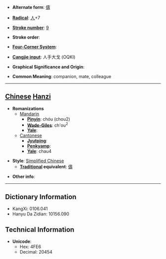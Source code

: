 * '''Alternate form''': [[儔]]

* '''[[Wiktionary:Chinese radical index| Radical]]''': [[Wiktionary:Chinese radical index 人|人]]+7

* '''[[Wiktionary:Chinese total strokes index|Stroke number]]''': [[Wiktionary:Chinese total strokes index 9|9]]

* '''Stroke order''': 

* '''[[Wiktionary:Chinese four corner index|Four-Corner System]]''': 

* '''[[Wiktionary:Chinese Cangjie index|Cangjie input]]''': 人手大戈 (OQKI)

* '''Graphical Significance and Origin''': 

* '''Common Meaning''': companion, mate, colleague

----

== [[Chinese]] [[Hanzi]] ==

* '''Romanizations'''
** [[Mandarin]]
*** '''[[Pinyin]]''': chóu (chou2)
*** '''[[Wade-Giles]]''': ch'ou<sup>2</sup>
*** '''[[Yale]]''': 
**[[Cantonese]]
***'''[[Jyutping]]''':
***'''[[Penkyamp]]''': 
***'''[[Yale]]''': chau4

* '''Style''': [[Simplified Chinese]] 
** '''[[Traditional Chinese|Traditional]] equivalent''': [[儔]]

* '''Other info''': 

----

== Dictionary Information ==

* KangXi: 0106.041
* Hanyu Da Zidian: 10156.090

== Technical Information ==

* '''Unicode''':
** Hex: 4FE6
** Decimal: 20454